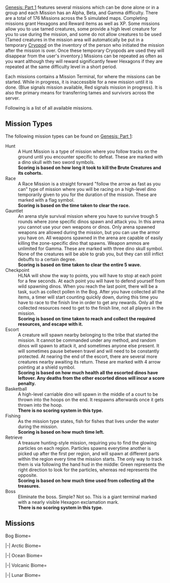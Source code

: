 {{DLC|Genesis: Part 1}}
[[Genesis: Part 1]] features several missions which can be done alone or in a group and each Mission has an Alpha, Beta, and Gamma difficulty.
There are a total of 176 Missions across the 5 simulated maps. Completing missions grant Hexagons and Reward items as well as XP. Some missions allow you to use tamed creatures, some provide a high level creature for you to use during the mission, and some do not allow creatures to be used (Tamed creatures in the mission area will automatically be put in a temporary [[Cryopod]] on the inventory of the person who initiated the mission after the mission is over. Once these temporary Cryopods are used they will disappear from the user's inventory.) Missions can be repeated as often as you want although they will reward significantly fewer Hexagons if they are repeated at the same difficulty level in a short period.

Each missions contains a Mission Terminal, for where the missions can be started. While in progress, it is inaccessible for a new mission until it is done. (Blue signals mission available, Red signals mission in progress). It is also the primary means for transferring tames and survivors across the server.

Following is a list of all available missions.

==Mission Types==
The following mission types can be found on [[Genesis: Part 1]]:
;Hunt
:A Hunt Mission is a type of mission where you follow tracks on the ground until you encounter specific {{ItemLink|Brute Creatures}} to defeat. These are marked with a dino skull with two sword symbols.
:
:'''Scoring is based on how long it took to kill the Brute Creatures and its cohorts.'''
;Race
:A Race Mission is a straight forward "follow the arrow as fast as you can" type of mission where you will be racing on a high-level dino temporarily given to you for the duration of the mission. These are marked with a flag symbol.
:
:'''Scoring is based on the time taken to clear the race.'''
;Gauntlet
:An arena style survival mission where you have to survive trough 5 rounds where zone specific dinos spawn and attack you. In this arena you cannot use your own weapons or dinos. Only arena spawned weapons are allowed during the mission, but you can use the armor you have on. All weapons spawned in the arena are capable of easily killing the zone-specific dino that spawns. Weapon ammos are unlimited for Gamma. These are marked with three dino skull symbol.
:
:None of the creatures will be able to grab you, but they can still inflict debuffs to a certain degree.
:
:'''Scoring is based on time taken to clear the entire 5 wave.'''
;Checkpoint
:HLNA will show the way to points, you will have to stop at each point for a few seconds. At each point you will have to defend yourself from wild spawning dinos. When you reach the last point, there will be a task, such as collect pollen in the Bog. After you have collected all the items, a timer will start counting quickly down, during this time you have to race to the finish line in order to get any rewards. Only all the collected resources need to get to the finish line, not all players in the mission.
:
:'''Scoring is based on time taken to reach and collect the required resources, and escape with it.'''
;Escort
:A creature will spawn nearby belonging to the tribe that started the mission. It cannot be commanded under any method, and random dinos will spawn to attack it, and sometimes anyone else present. It will sometimes pause between travel and will need to be constantly protected. At nearing the end of the escort, there are several more creatures nearby awaiting its return. These are marked with 4 arrow pointing at a shield symbol. 
:
:'''Scoring is based on how much health all the escorted dinos have leftover. Any deaths from the other escorted dinos will incur a score penalty.'''
;Basketball
:A high-level carriable dino will spawn in the middle of a court to be thrown into the hoops on the end. It respawns afterwards once it gets thrown into the hoop.
:
:'''There is no scoring system in this type.'''
;Fishing
:As the mission type states, fish for fishes that lives under the water during the mission.
:
:'''Scoring is based on how much time left.'''
;Retrieve
:A treasure hunting-style mission, requiring you to find the glowing particles on each region. Particles spawns everytime another is picked up after the first per region, and will spawn at different parts within the region every time the mission starts. The only way to track them is via following the hand hud in the middle: Green represents the right direction to look for the particles, whereas red represents the opposite.
:
:'''Scoring is based on how much time used from collecting all the treasures.'''
;Boss
:Eliminate the boss. Simple? Not so. This is a giant terminal marked with a nearly visible Hexagon exclamation mark.
:
:'''There is no scoring system in this type.'''

==Missions==
<tabber>
Bog Biome=
<div class="missions">
{{Mission
|biome = Bog
|type = race
|name = "King of Swing" Grand Prix
|description = Mount a bloodstalker and race through the swamp canopy, doing your best Man-Spider impersonation. With bog power comes bog responsibility.
|maxplayer = 5
|lat = 84.1
|lon = 69.9
|spi = 208789 358255 -36
|hexagons1 = 575
|hexagons2 = 720
|hexagons3 = 900
}}
{{Mission
|biome = Bog
|type = retrieval
|name = Along Came Pollen
|description = Track down some High-Quality Pollen, while avoiding the toxic pollen and defending yourself from territorial creatures.
|maxplayer = 10
|lat = 74.9
|lon = 68.0
|spi = 189231 262278 122
|hexagons1 = 1,980
|hexagons2 = 11,880
|hexagons3 = 31,680
}}
{{Mission
|biome = Bog
|type = gather
|name = Another Bog Hunt
|description = Don't get bogged down in minutiae of day-to-day survival, search the swamp with HLN-A to find hidden points instead!
|maxplayer = 8
|lat = 68.3
|lon = 86.3
|spi = 380808 191717 -384
|hexagons1 = 125
|hexagons2 = 750
|hexagons3 = 2,000
}}
{{Mission
|biome = Bog
|type = gauntlet
|name = Bog Beatdown
|description = Swarms of insects will try to overwhelm you with sheer numbers. Squish 'em good!
|maxplayer = 10
|lat = 84.9
|lon = 61.1
|spi = 116190 366280 -5256
|hexagons1 = 2,280
|hexagons2 = 13,680
|hexagons3 = 36,480
}}
{{Mission
|biome = Bog
|type = fishing
|name = Bog Fishin'
|description = Net as many fish as you can in the shallow waters of the bog. No license, no limits!
|maxplayer = 1
|lat = 85.3
|lon = 71.6
|spi = 226507 371060 63
|hexagons1 = 80
|hexagons2 = 480
|hexagons3 = 1,280
}}
{{Mission
|biome = Bog
|type = race
|name = Bog Rally
|description = Race along the bog pools, avoiding poisonous gas and other hazards... but don't get stuck in the muck!
|maxplayer = 5
|lat = 60.1
|lon = 84.1
|spi = 358247 105744 677
|hexagons1 = 815
|hexagons2 = 1,020
|hexagons3 = 1,275
}}
{{Mission
|biome = Bog
|type = hunt
|name = Cheaper by the Pack
|description = Search the bog for Raptors, but beware! They rarely travel alone.
|maxplayer = 10
|lat = 62.7
|lon = 87.4
|spi = 393016 132914 43
|hexagons1 = 1,920
|hexagons2 = 11,520
|hexagons3 = 30,720
}}
{{Mission
|biome = Bog
|type = basketball
|name = Dodoball Pick-Up Game
|description = It's blue vs. red! The team with the highest score when the timer runs out wins.
|maxplayer = 10
|lat = 54.2
|lon = 84.7
|spi = 364678 43879 71
|hexagons1 = 10 Min
|hexagons2 = 5 Min
|hexagons3 = 2 Min
}}
{{Mission
|biome = Bog
|type = basketball
|name = Dodoball Shot Clock
|description = <small>Shooting hoops, just like on the playground...only there's a dodo instead of a ball. Ignore the dodo's complaints and score <span class="mission-dif-gamma">10</span>/<span class="mission-dif-beta">25</span>/<span class="mission-dif-alpha">50</span> points before the timer runs out. Hey, if the dodo doesn't like it, it should have learned to fly.</small>
|maxplayer = 1
|lat = 54.2
|lon = 84.7
|spi = 364678 43879 71
|hexagons1 = 75
|hexagons2 = 450
|hexagons3 = 900
}}
{{Mission
|biome = Bog
|type = escort
|name = Just a Hop, Skip, and a Jump Away
|description = Escort an adorable frog as it tries to find its way to safety amid the myriad dangers of the mire
|maxplayer = 10
|lat = 86.8
|lon = 73.5
|spi = 246300 386100 187
|hexagons1 = 1,800
|hexagons2 = 10,800
|hexagons3 = 28,800
}}
{{Mission
|biome = Bog
|type = hunt
|name = Spy Vs Spino
|description = A Brute Spino is on the prowl, take it down!
|maxplayer = 10
|lat = 84.8
|lon = 57.4
|spi = 77295 364912 8
|hexagons1 = 1,920
|hexagons2 = 11,520
|hexagons3 = 30,720
}}
{{Mission
|biome = Bog
|type = hunt
|name = Swamp Placid
|description = A Brute Sarco is on the prowl, take it down!
|maxplayer = 10
|lat = 84.8
|lon = 57.4
|spi = 77295 364912 8
|hexagons1 = 1,920
|hexagons2 = 11,520
|hexagons3 = 30,720
}}
{{Mission
|biome = Bog
|type = hunt
|name = Web Search
|description = Hunt the bog biome's apex predator, the deadly and cunning bloodstalker. Try not to get webbed, stabbed, disoriented... or exsanguinated.
|maxplayer = 10
|lat = 62.7
|lon = 87.4
|spi = 393016 132914 43
|hexagons1 = 1,920
|hexagons2 = 11,520
|hexagons3 = 30,720
}}
{{Mission
|biome = Bog
|type = 
|name = Repair the Bog Glitches!
|description = 
|maxplayer = 1
|lat = 
|lon = 
|spi = 
|hexagons = 30,000
}}
</div>
|-|
Arctic Biome=
<div class="missions">
{{Mission
|biome = Arctic
|type = gauntlet
|name = Built Fjord Tough
|description = Focus hard and flex your muscles, explorer. Be a fusion of strength and speed while you endeavour to defeat the monsters.
|maxplayer = 10
|lat = 63.5
|lon = 49.8
|spi = -1666 142161 -19401
|hexagons1 = 2,280
|hexagons2 = 13,680
|hexagons3 = 36,480
}}
{{Mission
|biome = Arctic
|type = hunt
|name = Deer-ly Departed
|description = A herd Megaloceroses have left their usual grounds and are wandering the biome. Hunt them down!
|maxplayer = 10
|lat = 75.9
|lon = 45.1
|spi = -51888 272584 -18111
|hexagons1 = 1,920
|hexagons2 = 11,520
|hexagons3 = 30,720
}}
{{Mission
|biome = Arctic
|type = escort
|name = Home Is Where the Pouch Is
|description = A baby Procoptodon has lost its way. Escort it as it searches for its mother across the biome
|maxplayer = 10
|lat = 61.9
|lon = 26.8
|spi = -243408 125893.6 -21452
|hexagons1 = 1,800
|hexagons2 = 10,800
|hexagons3 = 28,800
}}
{{Mission
|biome = Arctic
|type = hunt
|name = Hyde and Seek
|description = Search the frozen Arctic for a rampaging Ferox. Put it down before it runs out of things to destroy.
|maxplayer = 10
|lat = 75.9
|lon = 45.1
|spi = -51888 272584 -18111 
|hexagons1 = 1,920
|hexagons2 = 11,520
|hexagons3 = 30,720
}}
{{Mission
|biome = Arctic
|type = fishing
|name = Ice Fishin'
|description = Just like regular fishing, minus the water... and the warmth. Use your fishing rod (and your patience!) to catch as many fish as you can.
|maxplayer = 1
|lat = 69.0
|lon = 21.3
|spi = -301610 200020.5 -28792
|hexagons1 = 80
|hexagons2 = 480
|hexagons3 = 1,280
}}
{{Mission
|biome = Arctic
|type = hunt
|name = Mammoths on Parade
|description = Track and kill the Mammoth herd trekking its way across the biome.
|maxplayer = 10
|lat = 63.9
|lon = 41.3
|spi = -91078 146085 -14532
|hexagons1 = 1,920
|hexagons2 = 11,520
|hexagons3 = 30,720
}}
{{Mission
|biome = Arctic
|type = retrieval
|name = Mound Over Matter
|description = Search out some buried Golden Nuggets, then steal them away from the greedy guardians.
|maxplayer = 10
|lat = 61.7
|lon = 34.7
|spi = -160564 122714 -17234
|hexagons1 = 1,980
|hexagons2 = 11,880
|hexagons3 = 31,680
}}
{{Mission
|biome = Arctic
|type = hunt
|name = Ruffle Some Feathers
|description = Track and kill a horde of Yutyrannuses on the prowl. Take them down before they get a chance to roar!
|maxplayer = 10
|lat = 63.9
|lon = 41.3
|spi = -91078 146085 -14532
|hexagons1 = 1,920
|hexagons2 = 11,520
|hexagons3 = 30,720
}}
{{Mission
|biome = Arctic
|type = race
|name = Saber Slalom
|description = Master the Spire Rock Trail by racing your Snow Saber down the mountain.
|maxplayer = 5
|lat = 70.6
|lon = 33.1
|spi = -177153 216741 42163
|hexagons1 = 960
|hexagons2 = 1,200
|hexagons3 = 1,500
}}
{{Mission
|biome = Arctic
|type = gather
|name = Searching the Fro-zone
|description = Brave winter's chill to find hidden points among the frozen lakes and ice structures. The cold never bothered you anyway.
|maxplayer = 8
|lat = 70.7
|lon = 26.2
|spi = -249556 217356 -19767
|hexagons1 = 125
|hexagons2 = 750
|hexagons3 = 2,000
}}
{{Mission
|biome = Arctic
|type = race
|name = The Rhino 500
|description = Climb aboard a Woolly Rhino and race across the frozen plains in the most watched race on Genesis.
|maxplayer = 5
|lat = 61.6
|lon = 33.1
|spi = -177118 116132 -4858
|hexagons1 = 480
|hexagons2 = 600
|hexagons3 = 750
}}
{{Mission
|biome = Arctic
|type = 
|name = Repair the Arctic Glitches!
|maxplayer = 1
|description = 
|lat = 
|lon = 
|spi = 
|hexagons = 30,000
}}
</div>
|-|
Ocean Biome=
<div class="missions">
{{Mission
|biome = Ocean
|type = race
|name = Bottle-nosed Blitz
|description = An all-out sprint to see who's fastest. Cyclones and reefs blocking the way. This is a classic. This is Bottle-Nosed Blitz.
|maxplayer = 5
|lat = 34.3
|lon = 51.6
|spi = 16866 -164332 -33782
|hexagons1 = 815
|hexagons2 = 1,020
|hexagons3 = 1,275
}}
{{Mission
|biome = Ocean
|type = hunt
|name = Chasing the White Whale
|description = Follow the checkpoints to your target: a white Leedsichthys. You might need more than just a harpoon.
|maxplayer = 10
|lat = 26.5
|lon = 51.8
|spi = 19119 -246901 -17501
|hexagons1 = 1,920
|hexagons2 = 11,520
|hexagons3 = 30,720
}}
{{Mission
|biome = Ocean
|type = escort
|name = Echo of a Classic
|description = Keep Icco the Dolphin safe as he uses echolocation to find a far-off voice across the sea
|maxplayer = 10
|lat = 20.2
|lon = 61.6
|spi = 121719 -313246 -10513
|hexagons1 = 1,800
|hexagons2 = 10,800
|hexagons3 = 28,800
}}
{{Mission
|biome = Ocean
|type = gather
|name = Hide and Sink
|description = Tour the beauty of the reefs and avoid the predators as HLN-A takes you in and out of the water to find hidden points.
|maxplayer = 8
|lat = 30.9
|lon = 55.9
|spi = 61754 -200520 918
|hexagons1 = 125
|hexagons2 = 750
|hexagons3 = 2,000
}}
{{Mission
|biome = Ocean
|type = hunt
|name = Loch'd and Loaded
|description = Search the Ocean's depths for a ravenous Plesiosaur. This monster isn't just a myth.
|maxplayer = 10
|lat = 26.5
|lon = 51.8
|spi = 19119 -246901 -17501
|hexagons1 = 1,920
|hexagons2 = 11,520
|hexagons3 = 30,720
}}
{{Mission
|biome = Ocean
|type = 
|name = One Tough Moeder
|description = Dive beneath the waves to battle Moeder, the master AI for this biome.
|maxplayer = 8
|lat = 39.5
|lon = 52.0
|spi = 21679 -110472 -77148
|hexagons1 = 2,040
|hexagons2 = 12,240
|hexagons3 = 32,640
}}
{{Mission
|biome = Ocean
|type = escort
|name = Rip It, Roll It, and Punch It!
|description = Protect a group of sea turtles as they travel through this dangerous section of their migration, toward the East Genesis Current
|maxplayer = 10
|lat = 31.6
|lon = 57.5
|spi = 78863 -193478 -7458
|hexagons1 = 1,800
|hexagons2 = 10,800
|hexagons3 = 28,800
}}
{{Mission
|biome = Ocean
|type = hunt
|name = The Mosa Proposal
|description = Track down a vicious Mosasaurus amongst the dangers of the deep and remind it that man is the most dangerous game.
|maxplayer = 10
|lat = 30.2
|lon = 55.8
|spi = 60793 -208135 -3305
|hexagons1 = 1,920
|hexagons2 = 11,520
|hexagons3 = 30,720
}}
{{Mission
|biome = Ocean
|type = retrieval
|name = The Teeth Underneath
|description = Retrieve teeth from a school of Toothy Megalodons, then escape before you become something's next meal.
|maxplayer = 10
|lat = 28.7
|lon = 52.5
|spi = 25995 -224062 -41943
|hexagons1 = 1,980
|hexagons2 = 11,880
|hexagons3 = 31,680
}}
{{Mission
|biome = Ocean
|type = race
|name = Wave Ray 64
|description = Make all the right sea-do's and sea-don'ts in this race above and below the waves. This race has no margin for error!
|maxplayer = 5
|lat = 30.4
|lon = 49.7
|spi = -2904 -206142 102
|hexagons1 = 790
|hexagons2 = 990
|hexagons3 = 1,235
}}
{{Mission
|biome = Ocean
|type = hunt
|name = Who Hid the Squid?
|description = Search the depths for a nightmarish Tusoteuthis and end its reign of terror!
|maxplayer = 10
|lat = 30.2
|lon = 55.8
|spi = 60793 -208135 -3305
|hexagons1 = 1,920
|hexagons2 = 11,520
|hexagons3 = 30,720
}}
{{Mission
|biome = Ocean
|type = 
|name = Repair the Ocean Glitches!
|description = 
|maxplayer = 1
|lat = 
|lon = 
|spi = 
|hexagons = 30,000
}}
</div>
|-|
Volcanic Biome=
<div class="missions">
{{Mission
|biome = Volcanic
|type = hunt
|name = Allo and Goodbye
|description = A low level Brute Allosaurus Pack is on the prowl, take it down!
|maxplayer = 10
|lat = 41.3
|lon = 86.7
|spi = 385618 -90973 -30896
|hexagons1 = 1,920
|hexagons2 = 11,520
|hexagons3 = 30,720
}}
{{Mission
|biome = Volcanic
|type = race
|name = Dead Heat
|description = Ride a skittish Gallimimus on this race through the biome's most blitseringly hot terrain.
|maxplayer = 5
|lat = 41.8
|lon = 82.2
|spi = 338144 -85637 -30174
|hexagons1 = 840
|hexagons2 = 1,050
|hexagons3 = 1,310
}}
{{Mission
|biome = Volcanic
|type = race
|name = Gotta Go Fast
|description = Mount a Doedicurus and roll at supersonic speeds down the side of a volcano, timing your bounces to avoid lethal lava.
|maxplayer = 5
|lat = 33.7
|lon = 85.2
|spi = 369948 -171539 -5013
|hexagons1 = 575
|hexagons2 = 720
|hexagons3 = 900
}}
{{Mission
|biome = Volcanic
|type = hunt
|name = Hunt in the Heat
|description = Hunt the Magmasaur, and try to keep your cool.
|maxplayer = 10
|lat = 41.3
|lon = 86.7
|spi = 385618 -90973 -30896
|hexagons1 = 1,920
|hexagons2 = 11,520
|hexagons3 = 30,720
}}
{{Mission
|biome = Volcanic
|type = hunt
|name = Kingslayer
|description = Hunt down a thundering Tyrannosaurus Rex across the Volcanic wasteland and overthrow this tyrant king!
|maxplayer = 10
|lat = 33.3
|lon = 85.9
|spi = 377326 -175860 -3800
|hexagons1 = 1,920
|hexagons2 = 11,520
|hexagons3 = 30,720
}}
{{Mission
|biome = Volcanic
|type = gauntlet
|name = Magma Medley Melee
|description = Fight off an ensemble of fiery predators or it's curtains for you! At least that volcano isn't erupting... oh wait.
|maxplayer = 10
|lat = 45.1
|lon = 80.8
|spi = 323039 -51731 -30539
|hexagons1 = 2,280
|hexagons2 = 13,680
|hexagons3 = 36,480
}}
{{Mission
|biome = Volcanic
|type = retrieval
|name = One Hell of a Treasure Hunt
|description = Retrieve the skull of the Alpha X-Triceratops from its Volcanic stomping ground. Don't panic, there's just fire and lava everywhere.
|maxplayer = 10
|lat = 40.7
|lon = 81.8
|spi = 333799 -97511 -30259
|hexagons1 = 1,980
|hexagons2 = 11,880
|hexagons3 = 31,680
}}
{{Mission
|biome = Volcanic
|type = gather
|name = Out of the Frying Pan...
|description = Explore the volcano and try not to get burned as you search for hidden points in this oppressively hot region.
|maxplayer = 8
|lat = 15.1
|lon = 70.6
|spi = 216665 -366503 -5118
|hexagons1 = 125
|hexagons2 = 750
|hexagons3 = 2,000
}}
{{Mission
|biome = Volcanic
|type = retrieval
|name = The Egg-straction
|description = Brave a Magmasaur's den and steal one of their precious eggs. Only the most prepared survivors will escape the onslaught of fire and teeth that follows.
|maxplayer = 10
|lat = 32.5
|lon = 85.9
|spi = 377827 -183539 -2459
|hexagons1 = 1,980
|hexagons2 = 11,880
|hexagons3 = 31,680
}}
{{Mission
|biome = Volcanic
|type = escort
|name = The Summit Tour
|description = A family of Parasaurs are wandering around the summit. Protect them from predators who want fresh meat
|maxplayer = 10
|lat = 32.8
|lon = 88.1
|spi = 400305 -180186 -6103
|hexagons1 = 1,800
|hexagons2 = 10,800
|hexagons3 = 28,800
}}
{{Mission
|biome = Volcanic
|type = hunt
|name = We Will Rock You
|description = Hunt down a Rock Elemental, but watch out for its volcanic bombardment.
|maxplayer = 10
|lat = 33.3
|lon = 85.9
|spi = 377326 -175860 -3800
|hexagons1 = 1,920
|hexagons2 = 11,520
|hexagons3 = 30,720
}}
{{Mission
|biome = Volcanic
|type = 
|name = Repair the Volcanic Glitches!
|description = 
|maxplayer = 1
|lat = 
|lon = 
|spi = 
|hexagons = 30,000
}}
</div>
|-|
Lunar Biome=
<div class="missions">
{{Mission
|biome = Lunar
|type = hunt
|name = A Captain's Conquest
|description = Search the desolate Lunar reaches for a gigantic territorial Astrocetus. Take it down and reclaim the stars!
|maxplayer = 10
|lat = 49.3
|lon = 30.6
|spi = -203544 -7384 -8300
|hexagons1 = 1,920
|hexagons2 = 11,520
|hexagons3 = 30,720
}}
{{Mission
|biome = Lunar
|type = basketball
|name = Bulbdogball Pick-Up Game
|description = It's blue vs. red! The team with the highest score when the timer runs out wins.
|maxplayer = 10
|lat = 50.3
|lon = 28.1
|spi = -230176 3078 45289
|hexagons1 = 10 Min
|hexagons2 = 5 Min
|hexagons3 = 2 Min
}}
{{Mission
|biome = Lunar
|type = retrieval
|name = Don't Fear the Reaper King
|description = Turn the hunter into the hunted as you track down an Injured Reaper King and harvest its Reaper Pheromone Gland.
|maxplayer = 10
|lat = 27.8
|lon = 16.9
|spi = -347722 -232669 -31579
|hexagons1 = 1,980
|hexagons2 = 11,880
|hexagons3 = 31,680
}}
{{Mission
|biome = Lunar
|type = hunt
|name = Hunting by Moonlight
|description = Seek and destroy a malfunctioning Tek Giganotosaurus that's trying to assert its dominance over the Lunar landscape.
|maxplayer = 10
|lat = 43.9
|lon = 25.4
|spi = -258177 -63644 33601
|hexagons1 = 1,920
|hexagons2 = 11,520
|hexagons3 = 30,720
}}
{{Mission
|biome = Lunar
|type = hunt
|name = It's a Bug Hunt
|description = Stalk a pack of Nameless and expunge them from the biome -- but beware their Reaper allies.
|maxplayer = 10
|lat = 43.9
|lon = 25.4
|spi = -258177 -63644 33601
|hexagons1 = 1,920
|hexagons2 = 11,520
|hexagons3 = 30,720
}}
{{Mission
|biome = Lunar
|type = hunt
|name = King of the Moon
|description = It's time to hunt! Your quarry is a pack of Tek Tyrannosaurus Rexes.
|maxplayer = 10
|lat = 49.3
|lon = 30.6
|spi = -203544 -7384 -8300
|hexagons1 = 1,920
|hexagons2 = 11,520
|hexagons3 = 30,720
}}
{{Mission
|biome = Lunar
|type = basketball
|name = Space Jam
|description = When you don't have a basketball, perhaps a Bulbdog will do. Score 10 points before the timer runs out! (1-pointer shots will not be counted!)
|maxplayer = 1
|lat = 50.3
|lon = 28.1
|spi = -230176 3078 45289
|hexagons1 = 75
|hexagons2 = 450
|hexagons3 = 900
}}
{{Mission
|biome = Lunar
|type = gauntlet
|name = TEKnological Terrors
|description = Fend off increasingly difficult waves of robotic predators. Defrag them before they delete you.
|maxplayer = 10
|lat = 14.2
|lon = 29.7
|spi = -213095 -376214 -3960
|hexagons1 = 2,280
|hexagons2 = 13,680
|hexagons3 = 36,480
}}
{{Mission
|biome = Lunar
|type = escort
|name = This Little Light of Mine
|description = Guard a lantern pup as it travels across the asteroid landscape gathering Teleporter Power to make its escape
|maxplayer = 10
|lat = 21.1
|lon = 27.9
|spi = -231749 -303082 29015
|hexagons1 = 1,800
|hexagons2 = 10,800
|hexagons3 = 28,800
}}
{{Mission
|biome = Lunar
|type = gather
|name = To Boldly Go
|description = Seek out new life and new civilizations -- or at least the hidden points among the asteroids.
|maxplayer = 8
|lat = 35.0
|lon = 28.2
|spi = -229014 -157205 35262
|hexagons1 = 125
|hexagons2 = 750
|hexagons3 = 2,000
}}
{{Mission
|biome = Lunar
|type = race
|name = Tokyo Skifft
|description = Dodge meteors and control your altitude as you drift your Skiff across multiple lunar asteroids.
|maxplayer = 5
|lat = 48.4
|lon = 27.7
|spi = -234373 -16825 45702
|hexagons1 = 910
|hexagons2 = 1,140
|hexagons3 = 1,425
}}
{{Mission
|biome = Lunar
|type = 
|name = Repair the Lunar Glitches!
|description = 
|maxplayer = 1
|lat = 
|lon = 
|spi = 
|hexagons = 30,000
}}
</div>
</tabber>

{{Nav missions}}
{{Nav Gameplay Mechanics}}
